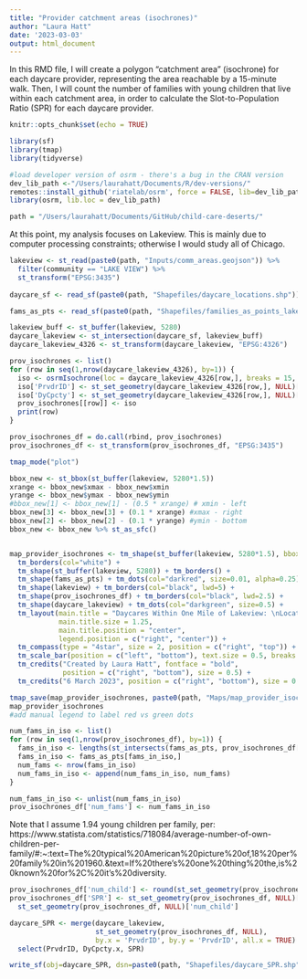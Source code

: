```yaml
---
title: "Provider catchment areas (isochrones)"
author: "Laura Hatt"
date: '2023-03-03'
output: html_document
---
```


In this RMD file, I will create a polygon "catchment area" (isochrone) for each daycare provider, representing the area reachable by a 15-minute walk. Then, I will count the number of families with young children that live within each catchment area, in order to calculate the Slot-to-Population Ratio (SPR) for each daycare provider. 

```r
knitr::opts_chunk$set(echo = TRUE)
```

```r
library(sf)
library(tmap)
library(tidyverse)

#load developer version of osrm - there's a bug in the CRAN version
dev_lib_path <-"/Users/laurahatt/Documents/R/dev-versions/"
remotes::install_github('riatelab/osrm', force = FALSE, lib=dev_lib_path) 
library(osrm, lib.loc = dev_lib_path)

path = "/Users/laurahatt/Documents/GitHub/child-care-deserts/"
```

At this point, my analysis focuses on Lakeview. This is mainly due to computer processing constraints; otherwise I would study all of Chicago.

```r
lakeview <- st_read(paste0(path, "Inputs/comm_areas.geojson")) %>% 
  filter(community == "LAKE VIEW") %>%
  st_transform("EPSG:3435")
  
daycare_sf <- read_sf(paste0(path, "Shapefiles/daycare_locations.shp"))

fams_as_pts <- read_sf(paste0(path, "Shapefiles/families_as_points_lakeview.shp"))
```

```r
lakeview_buff <- st_buffer(lakeview, 5280)
daycare_lakeview <- st_intersection(daycare_sf, lakeview_buff)
daycare_lakeview_4326 <- st_transform(daycare_lakeview, "EPSG:4326")
```

```r
prov_isochrones <- list()
for (row in seq(1,nrow(daycare_lakeview_4326), by=1)) {
  iso <- osrmIsochrone(loc = daycare_lakeview_4326[row,], breaks = 15, osrm.profile="foot")
  iso['PrvdrID'] <- st_set_geometry(daycare_lakeview_4326[row,], NULL)['PrvdrID']
  iso['DyCpcty'] <- st_set_geometry(daycare_lakeview_4326[row,], NULL)['DyCpcty']
  prov_isochrones[[row]] <- iso
  print(row)
}

prov_isochrones_df = do.call(rbind, prov_isochrones)
prov_isochrones_df <- st_transform(prov_isochrones_df, "EPSG:3435")
```

```r
tmap_mode("plot")

bbox_new <- st_bbox(st_buffer(lakeview, 5280*1.5)) 
xrange <- bbox_new$xmax - bbox_new$xmin 
yrange <- bbox_new$ymax - bbox_new$ymin 
#bbox_new[1] <- bbox_new[1] - (0.5 * xrange) # xmin - left
bbox_new[3] <- bbox_new[3] + (0.1 * xrange) #xmax - right
bbox_new[2] <- bbox_new[2] - (0.1 * yrange) #ymin - bottom
bbox_new <- bbox_new %>% st_as_sfc() 


map_provider_isochrones <- tm_shape(st_buffer(lakeview, 5280*1.5), bbox=bbox_new) + 
  tm_borders(col="white") +
  tm_shape(st_buffer(lakeview, 5280)) + tm_borders() +
  tm_shape(fams_as_pts) + tm_dots(col="darkred", size=0.01, alpha=0.25) +
  tm_shape(lakeview) + tm_borders(col="black", lwd=5) +
  tm_shape(prov_isochrones_df) + tm_borders(col="black", lwd=2.5) +
  tm_shape(daycare_lakeview) + tm_dots(col="darkgreen", size=0.5) +
  tm_layout(main.title = "Daycares Within One Mile of Lakeview: \nLocations, Isochrones, and Nearby Families",
            main.title.size = 1.25,
            main.title.position = "center",
            legend.position = c("right", "center")) + 
  tm_compass(type = "4star", size = 2, position = c("right", "top")) + 
  tm_scale_bar(position = c("left", "bottom"), text.size = 0.5, breaks = c(0, 0.5, 1)) +
  tm_credits("Created by Laura Hatt", fontface = "bold", 
             position = c("right", "bottom"), size = 0.5) +
  tm_credits("6 March 2023", position = c("right", "bottom"), size = 0.5) 

tmap_save(map_provider_isochrones, paste0(path, "Maps/map_provider_isochrones.png"))
map_provider_isochrones
#add manual legend to label red vs green dots
```

```r
num_fams_in_iso <- list()
for (row in seq(1,nrow(prov_isochrones_df), by=1)) {
  fams_in_iso <- lengths(st_intersects(fams_as_pts, prov_isochrones_df[row,])) > 0 
  fams_in_iso <- fams_as_pts[fams_in_iso,]
  num_fams <- nrow(fams_in_iso)
  num_fams_in_iso <- append(num_fams_in_iso, num_fams)
}

num_fams_in_iso <- unlist(num_fams_in_iso)
prov_isochrones_df['num_fams'] <- num_fams_in_iso
```

Note that I assume 1.94 young children per family, per:
https://www.statista.com/statistics/718084/average-number-of-own-children-per-family/#:~:text=The%20typical%20American%20picture%20of,18%20per%20family%20in%201960.&text=If%20there's%20one%20thing%20the,is%20known%20for%2C%20it's%20diversity.

```r
prov_isochrones_df['num_child'] <- round(st_set_geometry(prov_isochrones_df, NULL)['num_fams']*1.94,0)
prov_isochrones_df['SPR'] <- st_set_geometry(prov_isochrones_df, NULL)['DyCpcty'] / 
  st_set_geometry(prov_isochrones_df, NULL)['num_child']
```


```r
daycare_SPR <- merge(daycare_lakeview, 
                     st_set_geometry(prov_isochrones_df, NULL),
                     by.x = 'PrvdrID', by.y = 'PrvdrID', all.x = TRUE) %>%
  select(PrvdrID, DyCpcty.x, SPR)
```

```r
write_sf(obj=daycare_SPR, dsn=paste0(path, "Shapefiles/daycare_SPR.shp"))
```

